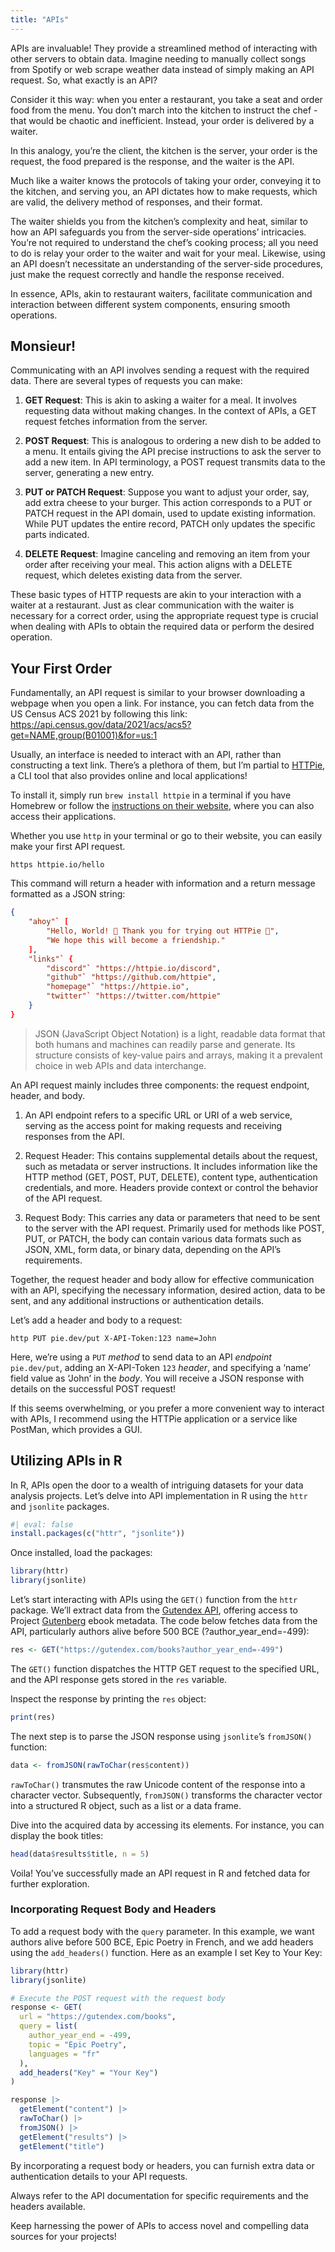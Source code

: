 ```yaml
---
title: "APIs"
---
```


APIs are invaluable! They provide a streamlined method of interacting with other servers to obtain data. Imagine needing to manually collect songs from Spotify or web scrape weather data instead of simply making an API request. So, what exactly is an API?

Consider it this way: when you enter a restaurant, you take a seat and order food from the menu. You don't march into the kitchen to instruct the chef - that would be chaotic and inefficient. Instead, your order is delivered by a waiter.

In this analogy, you're the client, the kitchen is the server, your order is the request, the food prepared is the response, and the waiter is the API.

Much like a waiter knows the protocols of taking your order, conveying it to the kitchen, and serving you, an API dictates how to make requests, which are valid, the delivery method of responses, and their format.

The waiter shields you from the kitchen's complexity and heat, similar to how an API safeguards you from the server-side operations' intricacies. You're not required to understand the chef's cooking process; all you need to do is relay your order to the waiter and wait for your meal. Likewise, using an API doesn't necessitate an understanding of the server-side procedures, just make the request correctly and handle the response received.

In essence, APIs, akin to restaurant waiters, facilitate communication and interaction between different system components, ensuring smooth operations.

## Monsieur!

Communicating with an API involves sending a request with the required data. There are several types of requests you can make:

1. **GET Request**: This is akin to asking a waiter for a meal. It involves requesting data without making changes. In the context of APIs, a GET request fetches information from the server.

2. **POST Request**: This is analogous to ordering a new dish to be added to a menu. It entails giving the API precise instructions to ask the server to add a new item. In API terminology, a POST request transmits data to the server, generating a new entry.

3. **PUT or PATCH Request**: Suppose you want to adjust your order, say, add extra cheese to your burger. This action corresponds to a PUT or PATCH request in the API domain, used to update existing information. While PUT updates the entire record, PATCH only updates the specific parts indicated.

4. **DELETE Request**: Imagine canceling and removing an item from your order after receiving your meal. This action aligns with a DELETE request, which deletes existing data from the server.

These basic types of HTTP requests are akin to your interaction with a waiter at a restaurant. Just as clear communication with the waiter is necessary for a correct order, using the appropriate request type is crucial when dealing with APIs to obtain the required data or perform the desired operation.

## Your First Order

Fundamentally, an API request is similar to your browser downloading a webpage when you open a link. For instance, you can fetch data from the US Census ACS 2021 by following this link: <https://api.census.gov/data/2021/acs/acs5?get=NAME,group(B01001)&for=us:1>

Usually, an interface is needed to interact with an API, rather than constructing a text link. There's a plethora of them, but I'm partial to [HTTPie](https://httpie.io/cli), a CLI tool that also provides online and local applications!

To install it, simply run `brew install httpie` in a terminal if you have Homebrew or follow the [instructions on their website](https://httpie.io/cli), where you can also access their applications.

Whether you use `http` in your terminal or go to their website, you can easily make your first API request.

`https httpie.io/hello`

This command will return a header with information and a return message formatted as a JSON string:

```json
{
    "ahoy"` [
        "Hello, World! 👋 Thank you for trying out HTTPie 🥳",
        "We hope this will become a friendship."
    ],
    "links"` {
        "discord"` "https://httpie.io/discord",
        "github"` "https://github.com/httpie",
        "homepage"` "https://httpie.io",
        "twitter"` "https://twitter.com/httpie"
    }
}
```

> JSON (JavaScript Object Notation) is a light, readable data format that both humans and machines can readily parse and generate. Its structure consists of key-value pairs and arrays, making it a prevalent choice in web APIs and data interchange.

An API request mainly includes three components: the request endpoint, header, and body.

1. An API endpoint refers to a specific URL or URI of a web service, serving as the access point for making requests and receiving responses from the API.

2. Request Header: This contains supplemental details about the request, such as metadata or server instructions. It includes information like the HTTP method (GET, POST, PUT, DELETE), content type, authentication credentials, and more. Headers provide context or control the behavior of the API request.

3. Request Body: This carries any data or parameters that need to be sent to the server with the API request. Primarily used for methods like POST, PUT, or PATCH, the body can contain various data formats such as JSON, XML, form data, or binary data, depending on the API's requirements.

Together, the request header and body allow for effective communication with an API, specifying the necessary information, desired action, data to be sent, and any additional instructions or authentication details.

Let's add a header and body to a request:

`http PUT pie.dev/put X-API-Token:123 name=John`

Here, we're using a `PUT` *method* to send data to an API *endpoint* `pie.dev/put`, adding an X-API-Token `123` *header*, and specifying a 'name' field value as 'John' in the *body*. You will receive a JSON response with details on the successful POST request!

If this seems overwhelming, or you prefer a more convenient way to interact with APIs, I recommend using the HTTPie application or a service like PostMan, which provides a GUI.

## Utilizing APIs in R

In R, APIs open the door to a wealth of intriguing datasets for your data analysis projects. Let's delve into API implementation in R using the `httr` and `jsonlite` packages.

```r
#| eval: false
install.packages(c("httr", "jsonlite"))
```

Once installed, load the packages:

```r
library(httr)
library(jsonlite)
```

Let's start interacting with APIs using the `GET()` function from the `httr` package. We'll extract data from the [Gutendex API](https://gutendex.com/), offering access to Project [Gutenberg](https://www.gutenberg.org/) ebook metadata. The code below fetches data from the API, particularly authors alive before 500 BCE (?author_year_end=-499):

```r
res <- GET("https://gutendex.com/books?author_year_end=-499") 
```

The `GET()` function dispatches the HTTP GET request to the specified URL, and the API response gets stored in the `res` variable.

Inspect the response by printing the `res` object:

```r
print(res)
```

The next step is to parse the JSON response using `jsonlite`'s `fromJSON()` function:

```r
data <- fromJSON(rawToChar(res$content))
```

`rawToChar()` transmutes the raw Unicode content of the response into a character vector. Subsequently, `fromJSON()` transforms the character vector into a structured R object, such as a list or a data frame.

Dive into the acquired data by accessing its elements. For instance, you can display the book titles:

```r
head(data$results$title, n = 5)
```

Voila! You've successfully made an API request in R and fetched data for further exploration.


### Incorporating Request Body and Headers

To add a request body with the `query` parameter. In this example, we want authors alive before 500 BCE, Epic Poetry in French, and we add headers using the `add_headers()` function. Here as an example I set Key to Your Key:

```r
library(httr)
library(jsonlite)

# Execute the POST request with the request body
response <- GET(
  url = "https://gutendex.com/books",
  query = list(
    author_year_end = -499,
    topic = "Epic Poetry",
    languages = "fr"
  ),
  add_headers("Key" = "Your Key")
)

response |> 
  getElement("content") |> 
  rawToChar() |> 
  fromJSON() |> 
  getElement("results") |> 
  getElement("title")
```

By incorporating a request body or headers, you can furnish extra data or authentication details to your API requests.

Always refer to the API documentation for specific requirements and the headers available.

Keep harnessing the power of APIs to access novel and compelling data sources for your projects!
